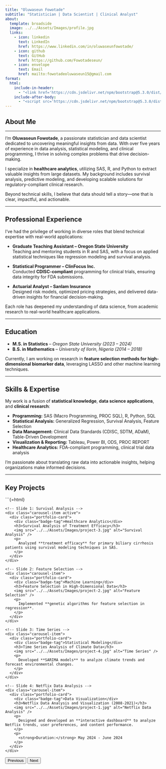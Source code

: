 ```yaml
---
title: "Oluwaseun Fowotade"
subtitle: "Statistician | Data Scientist | Clinical Analyst"
about:
  template: broadside
  image: ../../Assets/Images/profile.jpg
  links:
    - icon: linkedin
      text: LinkedIn
      href: https://www.linkedin.com/in/oluwaseunfowotade/
    - icon: github
      text: GitHub
      href: https://github.com/Fowotadeseun/
    - icon: envelope
      text: Email
      href: mailto:fowotadeoluwaseun15@gmail.com
format:
  html:
    include-in-header: 
      - "<link href='https://cdn.jsdelivr.net/npm/bootstrap@5.3.0/dist/css/bootstrap.min.css' rel='stylesheet'/>"
    include-after-body:
      - "<script src='https://cdn.jsdelivr.net/npm/bootstrap@5.3.0/dist/js/bootstrap.bundle.min.js'></script>"
---
```


## About Me

---

I’m **Oluwaseun Fowotade**, a passionate statistician and data scientist dedicated to uncovering meaningful insights from data. With over five years of experience in data analysis, statistical modeling, and clinical programming, I thrive in solving complex problems that drive decision-making.

I specialize in **healthcare analytics**, utilizing SAS, R, and Python to extract valuable insights from large datasets. My background includes survival analysis, predictive modeling, and developing scalable solutions for regulatory-compliant clinical research.

Beyond technical skills, I believe that data should tell a story—one that is clear, impactful, and actionable.

---

## Professional Experience

I’ve had the privilege of working in diverse roles that blend technical expertise with real-world applications:

- **Graduate Teaching Assistant – Oregon State University**  
  Teaching and mentoring students in R and SAS, with a focus on applied statistical techniques like regression modeling and survival analysis.

- **Statistical Programmer – ClinFocus Inc.**  
  Conducted **CDISC-compliant** programming for clinical trials, ensuring data integrity for FDA submissions.

- **Actuarial Analyst – Sanlam Insurance**  
  Designed risk models, optimized pricing strategies, and delivered data-driven insights for financial decision-making.

Each role has deepened my understanding of data science, from academic research to real-world healthcare applications.

---

## Education

- **M.S. in Statistics** – *Oregon State University* *(2023 – 2024)*  
- **B.S. in Mathematics** – *University of Ilorin, Nigeria* *(2014 – 2018)*  

Currently, I am working on research in **feature selection methods for high-dimensional biomarker data**, leveraging LASSO and other machine learning techniques.

---

## Skills & Expertise

My work is a fusion of **statistical knowledge**, **data science applications**, and **clinical research**:

- **Programming:** SAS (Macro Programming, PROC SQL), R, Python, SQL  
- **Statistical Analysis:** Generalized Regression, Survival Analysis, Feature Selection  
- **Data Management:** Clinical Data Standards (CDISC, SDTM, ADaM), Table-Driven Development  
- **Visualization & Reporting:** Tableau, Power BI, ODS, PROC REPORT  
- **Healthcare Analytics:** FDA-compliant programming, clinical trial data analysis  

I’m passionate about translating raw data into actionable insights, helping organizations make informed decisions.

---
## Key Projects

```{=html}
<div id="projectCarousel" class="carousel slide" data-bs-ride="carousel">
  <div class="carousel-inner">

    <!-- Slide 1: Survival Analysis -->
    <div class="carousel-item active">
      <div class="portfolio-card">
        <div class="badge-tag">Healthcare Analytics</div>
        <h3>Survival Analysis of Treatment Efficacy</h3>
        <img src="../../Assets/Images/project-3.jpg" alt="Survival Analysis" />
        <p>
          Analyzed **treatment efficacy** for primary biliary cirrhosis patients using survival modeling techniques in SAS.
        </p>
      </div>
    </div>

    <!-- Slide 2: Feature Selection -->
    <div class="carousel-item">
      <div class="portfolio-card">
        <div class="badge-tag">Machine Learning</div>
        <h3>Feature Selection in High-Dimensional Data</h3>
        <img src="../../Assets/Images/project-2.jpg" alt="Feature Selection" />
        <p>
          Implemented **genetic algorithms for feature selection in regression**.
        </p>
      </div>
    </div>

    <!-- Slide 3: Time Series -->
    <div class="carousel-item">
      <div class="portfolio-card">
        <div class="badge-tag">Statistical Modeling</div>
        <h3>Time Series Analysis of Climate Data</h3>
        <img src="../../Assets/Images/project-4.jpg" alt="Time Series" />
        <p>
          Developed **SARIMA models** to analyze climate trends and forecast environmental changes.
        </p>
      </div>
    </div>

    <!-- Slide 4: Netflix Data Analysis -->
    <div class="carousel-item">
      <div class="portfolio-card">
        <div class="badge-tag">Data Visualization</div>
        <h3>Netflix Data Analysis and Visualization (2008-2021)</h3>
        <img src="../../Assets/Images/project-1.jpg" alt="Netflix Data Analysis" />
        <p>
          Designed and developed an **interactive dashboard** to analyze Netflix trends, user preferences, and content performance.
        </p>
        <p>
          <strong>Duration:</strong> May 2024 - June 2024
        </p>
      </div>
    </div>

  </div>

  <!-- Carousel Navigation -->
  <button class="carousel-control-prev" type="button" data-bs-target="#projectCarousel" data-bs-slide="prev">
    <span class="carousel-control-prev-icon" aria-hidden="true"></span>
    <span class="visually-hidden">Previous</span>
  </button>
  <button class="carousel-control-next" type="button" data-bs-target="#projectCarousel" data-bs-slide="next">
    <span class="carousel-control-next-icon" aria-hidden="true"></span>
    <span class="visually-hidden">Next</span>
  </button>
</div>
